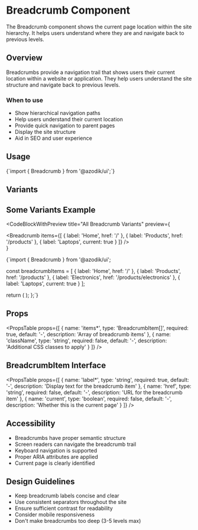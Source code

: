 
# Breadcrumb Component

The Breadcrumb component shows the current page location within the site hierarchy. It helps users understand where they are and navigate back to previous levels.

## Overview

Breadcrumbs provide a navigation trail that shows users their current location within a website or application. They help users understand the site structure and navigate back to previous levels.

### When to use
- Show hierarchical navigation paths
- Help users understand their current location
- Provide quick navigation to parent pages
- Display the site structure
- Aid in SEO and user experience

## Usage

<CodeBlock language="tsx">
{`import { Breadcrumb } from '@azodik/ui';`}
</CodeBlock>

## Variants

<ComponentRenderer componentName="breadcrumb" />

## Some Variants Example

<CodeBlockWithPreview 
  title="All Breadcrumb Variants"
  preview={
    <div className="space-y-4">
      <Breadcrumb items={[
        { label: 'Home', href: '/' },
        { label: 'Products', href: '/products' },
        { label: 'Laptops', current: true }
      ]} />
    </div>
  }
>
{`import { Breadcrumb } from '@azodik/ui';

  const breadcrumbItems = [
    { label: 'Home', href: '/' },
    { label: 'Products', href: '/products' },
    { label: 'Electronics', href: '/products/electronics' },
    { label: 'Laptops', current: true }
  ];

  return (
    <Breadcrumb items={breadcrumbItems} />
  );
};`}
</CodeBlockWithPreview>

## Props

<PropsTable props={[
  {
    name: 'items*',
    type: 'BreadcrumbItem[]',
    required: true,
    default: '-',
    description: 'Array of breadcrumb items'
  },
  {
    name: 'className',
    type: 'string',
    required: false,
    default: '-',
    description: 'Additional CSS classes to apply'
  }
]} />

## BreadcrumbItem Interface

<PropsTable props={[
  {
    name: 'label*',
    type: 'string',
    required: true,
    default: '-',
    description: 'Display text for the breadcrumb item'
  },
  {
    name: 'href',
    type: 'string',
    required: false,
    default: '-',
    description: 'URL for the breadcrumb item'
  },
  {
    name: 'current',
    type: 'boolean',
    required: false,
    default: '-',
    description: 'Whether this is the current page'
  }
]} />

## Accessibility

- Breadcrumbs have proper semantic structure
- Screen readers can navigate the breadcrumb trail
- Keyboard navigation is supported
- Proper ARIA attributes are applied
- Current page is clearly identified

## Design Guidelines

- Keep breadcrumb labels concise and clear
- Use consistent separators throughout the site
- Ensure sufficient contrast for readability
- Consider mobile responsiveness
- Don't make breadcrumbs too deep (3-5 levels max)